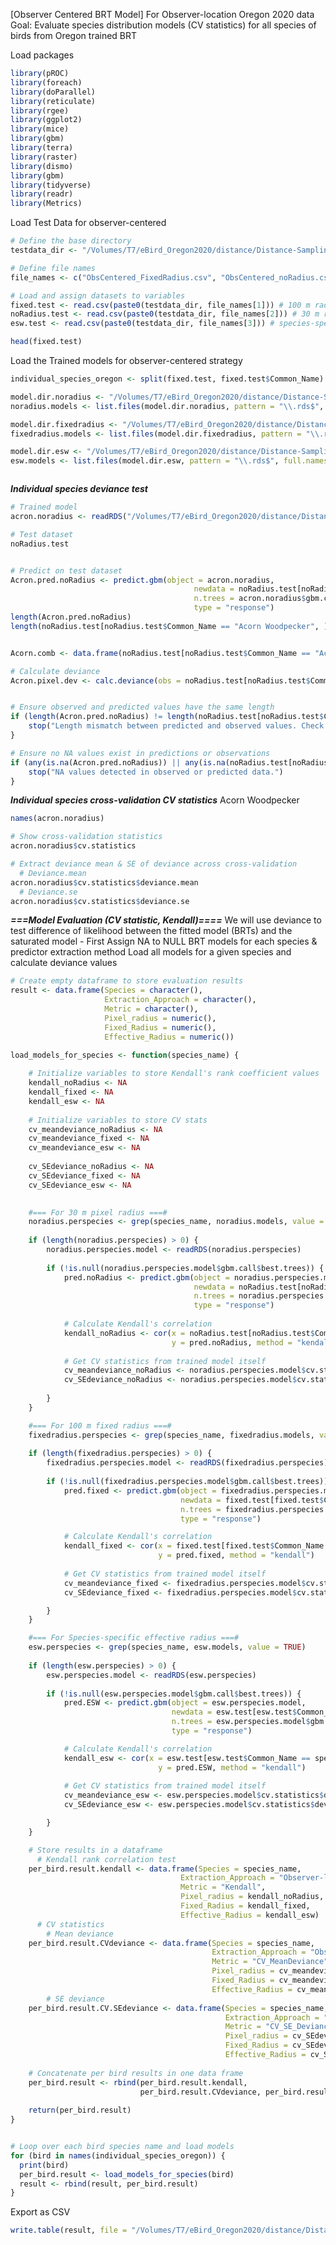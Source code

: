 [Observer Centered BRT Model]
For Observer-location Oregon 2020 data
Goal: Evaluate species distribution models (CV statistics) for all species of birds from Oregon trained BRT

Load packages
```r
library(pROC)
library(foreach)
library(doParallel)
library(reticulate)
library(rgee)
library(ggplot2)
library(mice)
library(gbm)
library(terra)
library(raster)
library(dismo)
library(gbm)
library(tidyverse)
library(readr)
library(Metrics)
```

Load Test Data for observer-centered
```r
# Define the base directory
testdata_dir <- "/Volumes/T7/eBird_Oregon2020/distance/Distance-Sampling/BRT_train/Oregon2020/TestData/"

# Define file names
file_names <- c("ObsCentered_FixedRadius.csv", "ObsCentered_noRadius.csv", "ObsCentered_ESW.csv")

# Load and assign datasets to variables
fixed.test <- read.csv(paste0(testdata_dir, file_names[1])) # 100 m radius
noRadius.test <- read.csv(paste0(testdata_dir, file_names[2])) # 30 m radius
esw.test <- read.csv(paste0(testdata_dir, file_names[3])) # species-specific effective radius

head(fixed.test)
```

Load the Trained models for observer-centered strategy
```r
individual_species_oregon <- split(fixed.test, fixed.test$Common_Name)

model.dir.noradius <- "/Volumes/T7/eBird_Oregon2020/distance/Distance-Sampling/BRT_train/Oregon2020/TrainedModel/SurveyCentered_NoRadius"
noradius.models <- list.files(model.dir.noradius, pattern = "\\.rds$", full.names = TRUE, recursive = TRUE)

model.dir.fixedradius <- "/Volumes/T7/eBird_Oregon2020/distance/Distance-Sampling/BRT_train/Oregon2020/TrainedModel/SurveyCentered_FixedRadius"
fixedradius.models <- list.files(model.dir.fixedradius, pattern = "\\.rds$", full.names = TRUE, recursive = TRUE)

model.dir.esw <- "/Volumes/T7/eBird_Oregon2020/distance/Distance-Sampling/BRT_train/Oregon2020/TrainedModel/SurveyCentered_ESW"
esw.models <- list.files(model.dir.esw, pattern = "\\.rds$", full.names = TRUE, recursive = TRUE)



```

***Individual species deviance test***
```r
# Trained model
acron.noradius <- readRDS("/Volumes/T7/eBird_Oregon2020/distance/Distance-Sampling/BRT_train/Oregon2020/TrainedModel/SurveyCentered_NoRadius/Acorn Woodpecker.rds")

# Test dataset
noRadius.test


# Predict on test dataset
Acron.pred.noRadius <- predict.gbm(object = acron.noradius, 
                                         newdata = noRadius.test[noRadius.test$Common_Name == "Acorn Woodpecker", ],
                                         n.trees = acron.noradius$gbm.call$best.trees,
                                         type = "response")
length(Acron.pred.noRadius)
length(noRadius.test[noRadius.test$Common_Name == "Acorn Woodpecker", ]$Occur)


Acorn.comb <- data.frame(noRadius.test[noRadius.test$Common_Name == "Acorn Woodpecker", ]$Occur, Acron.pred.noRadius)

# Calculate deviance
Acron.pixel.dev <- calc.deviance(obs = noRadius.test[noRadius.test$Common_Name == "Acorn Woodpecker", ]$Occur, pred = Acron.pred.noRadius, calc.mean = TRUE, family = "poisson")


# Ensure observed and predicted values have the same length
if (length(Acron.pred.noRadius) != length(noRadius.test[noRadius.test$Common_Name == "Acorn Woodpecker", ]$Occur)) {
    stop("Length mismatch between predicted and observed values. Check your filtering or dataset.")
}

# Ensure no NA values exist in predictions or observations
if (any(is.na(Acron.pred.noRadius)) || any(is.na(noRadius.test[noRadius.test$Common_Name == "Acorn Woodpecker", ]$Occur))) {
    stop("NA values detected in observed or predicted data.")
}
```

***Individual species cross-validation CV statistics*** Acorn Woodpecker
```r
names(acron.noradius)

# Show cross-validation statistics
acron.noradius$cv.statistics

# Extract deviance mean & SE of deviance across cross-validation
  # Deviance.mean
acron.noradius$cv.statistics$deviance.mean
  # Deviance.se
acron.noradius$cv.statistics$deviance.se


```


***===Model Evaluation (CV statistic, Kendall)====***
We will use deviance to test difference of likelihood between the fitted model (BRTs) and the saturated model
- First Assign NA to NULL BRT models for each species & predictor extraction method
Load all models for a given species and calculate deviance values
```r
# Create empty dataframe to store evaluation results
result <- data.frame(Species = character(),
                     Extraction_Approach = character(),
                     Metric = character(),
                     Pixel_radius = numeric(),
                     Fixed_Radius = numeric(),
                     Effective_Radius = numeric())

load_models_for_species <- function(species_name) {
    
    # Initialize variables to store Kendall's rank coefficient values
    kendall_noRadius <- NA
    kendall_fixed <- NA
    kendall_esw <- NA
    
    # Initialize variables to store CV stats
    cv_meandeviance_noRadius <- NA
    cv_meandeviance_fixed <- NA
    cv_meandeviance_esw <- NA
    
    cv_SEdeviance_noRadius <- NA
    cv_SEdeviance_fixed <- NA
    cv_SEdeviance_esw <- NA

    
    #=== For 30 m pixel radius ===#
    noradius.perspecies <- grep(species_name, noradius.models, value = TRUE)
    
    if (length(noradius.perspecies) > 0) {
        noradius.perspecies.model <- readRDS(noradius.perspecies)
        
        if (!is.null(noradius.perspecies.model$gbm.call$best.trees)) {
            pred.noRadius <- predict.gbm(object = noradius.perspecies.model, 
                                         newdata = noRadius.test[noRadius.test$Common_Name == species_name, ],
                                         n.trees = noradius.perspecies.model$gbm.call$best.trees,
                                         type = "response")
            
            # Calculate Kendall's correlation
            kendall_noRadius <- cor(x = noRadius.test[noRadius.test$Common_Name == species_name, ]$Occur, 
                                    y = pred.noRadius, method = "kendall")
            
            # Get CV statistics from trained model itself
            cv_meandeviance_noRadius <- noradius.perspecies.model$cv.statistics$deviance.mean
            cv_SEdeviance_noRadius <- noradius.perspecies.model$cv.statistics$deviance.se
            
        }
    }

    #=== For 100 m fixed radius ===#
    fixedradius.perspecies <- grep(species_name, fixedradius.models, value = TRUE)
    
    if (length(fixedradius.perspecies) > 0) {
        fixedradius.perspecies.model <- readRDS(fixedradius.perspecies)
        
        if (!is.null(fixedradius.perspecies.model$gbm.call$best.trees)) {
            pred.fixed <- predict.gbm(object = fixedradius.perspecies.model, 
                                      newdata = fixed.test[fixed.test$Common_Name == species_name, ],
                                      n.trees = fixedradius.perspecies.model$gbm.call$best.trees,
                                      type = "response")

            # Calculate Kendall's correlation
            kendall_fixed <- cor(x = fixed.test[fixed.test$Common_Name == species_name, ]$Occur, 
                                 y = pred.fixed, method = "kendall")
            
            # Get CV statistics from trained model itself
            cv_meandeviance_fixed <- fixedradius.perspecies.model$cv.statistics$deviance.mean
            cv_SEdeviance_fixed <- fixedradius.perspecies.model$cv.statistics$deviance.se

        }
    }

    #=== For Species-specific effective radius ===#
    esw.perspecies <- grep(species_name, esw.models, value = TRUE)
    
    if (length(esw.perspecies) > 0) {
        esw.perspecies.model <- readRDS(esw.perspecies)
        
        if (!is.null(esw.perspecies.model$gbm.call$best.trees)) {
            pred.ESW <- predict.gbm(object = esw.perspecies.model, 
                                    newdata = esw.test[esw.test$Common_Name == species_name, ],
                                    n.trees = esw.perspecies.model$gbm.call$best.trees,
                                    type = "response")

            # Calculate Kendall's correlation
            kendall_esw <- cor(x = esw.test[esw.test$Common_Name == species_name, ]$Occur, 
                                 y = pred.ESW, method = "kendall")
            
            # Get CV statistics from trained model itself
            cv_meandeviance_esw <- esw.perspecies.model$cv.statistics$deviance.mean
            cv_SEdeviance_esw <- esw.perspecies.model$cv.statistics$deviance.se

        }
    }

    # Store results in a dataframe
      # Kendall rank correlation test
    per_bird.result.kendall <- data.frame(Species = species_name,
                                      Extraction_Approach = "Observer-location Approach",
                                      Metric = "Kendall",
                                      Pixel_radius = kendall_noRadius,
                                      Fixed_Radius = kendall_fixed,
                                      Effective_Radius = kendall_esw)
      # CV statistics
        # Mean deviance
    per_bird.result.CVdeviance <- data.frame(Species = species_name,
                                             Extraction_Approach = "Observer-location Approach",
                                             Metric = "CV_MeanDeviance",
                                             Pixel_radius = cv_meandeviance_noRadius,
                                             Fixed_Radius = cv_meandeviance_fixed,
                                             Effective_Radius = cv_meandeviance_esw)
        # SE deviance
    per_bird.result.CV.SEdeviance <- data.frame(Species = species_name,
                                                Extraction_Approach = "Observer-location Approach",
                                                Metric = "CV_SE_Deviance",
                                                Pixel_radius = cv_SEdeviance_noRadius,
                                                Fixed_Radius = cv_SEdeviance_fixed,
                                                Effective_Radius = cv_SEdeviance_esw)
    
    # Concatenate per bird results in one data frame
    per_bird.result <- rbind(per_bird.result.kendall,
                             per_bird.result.CVdeviance, per_bird.result.CV.SEdeviance)
    
    return(per_bird.result)
}


# Loop over each bird species name and load models
for (bird in names(individual_species_oregon)) {
  print(bird)
  per_bird.result <- load_models_for_species(bird)
  result <- rbind(result, per_bird.result)
}

```

Export as CSV
```r
write.table(result, file = "/Volumes/T7/eBird_Oregon2020/distance/Distance-Sampling/Evaluation/Oregon2020/evalMetric-ObserverLocationOR2020.csv", sep = ",", row.names = FALSE, fileEncoding = "UTF-8")

```


